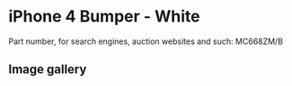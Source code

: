 # iPhone 4 Bumper - White

Part number, for search engines, auction websites and such: MC668ZM/B

## Image gallery

<div style={{ width: "768px" }}>
  <GalleryComponent
    images={[
      {
        original: "/everysource/MC668",
        thumbnail: "/everypreview/MC668",
      },
      {
        original: "/everysource/MC668_AV1",
        thumbnail: "/everypreview/MC668_AV1",
      },
      {
        original: "/everysource/MC668_AV2",
        thumbnail: "/everypreview/MC668_AV2",
      },
      {
        original: "/everysource/MC668_AV3",
        thumbnail: "/everypreview/MC668_AV3",
      },
      {
        original: "/everysource/MC668_AV4",
        thumbnail: "/everypreview/MC668_AV4",
      },
      {
        original: "/everysource/MC668_AV5",
        thumbnail: "/everypreview/MC668_AV5",
      }
    ]}
  />
</div>